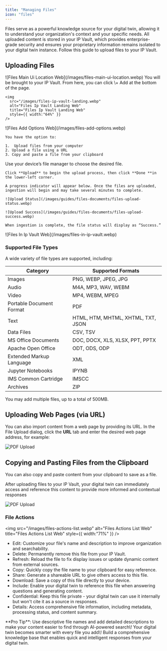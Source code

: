 ```yaml
---
title: "Managing Files"
icon: "files"
---
```


Files serve as a powerful knowledge source for your digital twin, allowing it to understand your organization's context and your specific needs. All uploaded content is stored in your IP Vault, which provides enterprise-grade security and ensures your proprietary information remains isolated to your digital twin instance. Follow this guide to upload files to your IP Vault.

## Uploading Files

<Steps>
  <Step title="Click Files on the Text Input Bar">
    ![Files Main Ui Location Web](/images/files-main-ui-location.webp)
  </Step>
  <Step title="Add File(s)">
    You will be brought to your IP Vault. From here, you can click \+ Add at the bottom of the page.

    <img
      src="/images/files-ip-vault-landing.webp"
      alt="Files Ip Vault Landing Web"
      title="Files Ip Vault Landing Web"
      style={{ width:"64%" }}
    />
  </Step>
  <Step title="Choose File(s)">
    ![Files Add Options Web](/images/files-add-options.webp)

    You have the option to:

    1.  Upload files from your computer
    2. Upload a file using a URL
    3. Copy and paste a file from your clipboard
  </Step>
  <Step title="Upload File(s)">
    Use your device’s file manager to choose the desired file.

    Click **Upload** to begin the upload process, then click **Done **in the lower-left corner.

    A progress indicator will appear below. Once the files are uploaded, ingestion will begin and may take several minutes to complete.

    ![Upload Status](/images/guides/files-documents/files-upload-status.webp)

    ![Upload Success](/images/guides/files-documents/files-upload-success.webp)

    When ingestion is complete, the file status will display as “Success.”
  </Step>
  <Step title="Files are Available in IP Vault">
    ![Files In Ip Vault Web](/images/files-in-ip-vault.webp)
  </Step>
</Steps>

### Supported File Types

A wide variety of file types are supported, including:

| **Category**             | **Supported Formats**              |
| ------------------------ | ---------------------------------- |
| Images                   | PNG, WEBP, JPEG, JPG               |
| Audio                    | M4A, MP3, WAV, WEBM                |
| Video                    | MP4, WEBM, MPEG                    |
| Portable Document Format | PDF                                |
| Text                     | HTML, HTM, MHTML, XHTML, TXT, JSON |
| Data Files               | CSV, TSV                           |
| MS Office Documents      | DOC, DOCX, XLS, XLSX, PPT, PPTX    |
| Apache Open Office       | ODT, ODS, ODP                      |
| Extended Markup Language | XML                                |
| Jupyter Notebooks        | IPYNB                              |
| IMS Common Cartridge     | IMSCC                              |
| Archives                 | ZIP                                |

<Note>
  You may add multiple files, up to a total of 500MB.
</Note>

## Uploading Web Pages (via URL)

You can also import content from a web page by providing its URL. In the File Upload dialog, click the **URL** tab and enter the desired web page address, for example:

![PDF Upload](/images/guides/files-documents/url-upload.webp)

## Copying and Pasting Files from the Clipboard

You can also copy and paste content from your clipboard to save as a file.

After uploading files to your IP Vault, your digital twin can immediately access and reference this content to provide more informed and contextual responses

![PDF Upload](/images/guides/files-documents/files-myfiles.webp)

### File Actions

<img
  src="/images/files-actions-list.webp"
  alt="Files Actions List Web"
  title="Files Actions List Web"
  style={{ width:"71%" }}
/>

- <Icon icon="pencil" color="#0e84e4" /> Edit: Customize your file's name and description to improve organization and searchability.
- <Icon icon="trash-can" color="#df1010" /> Delete: Permanently remove this file from your IP Vault.
- <Icon icon="arrows-rotate" color="#f07704" /> Refresh: Reload the file to fix display issues or update dynamic content from external sources.
- <Icon icon="copy" color="#262525" /> Copy: Quickly copy the file name to your clipboard for easy reference.
- <Icon icon="link" color="#48a62e" /> Share: Generate a shareable URL to give others access to this file.
- <Icon icon="arrow-down-to-bracket" /> Download: Save a copy of this file directly to your device.
- <Icon icon="toggle-large-on" color="#122ae1" /> Include: Enable your digital twin to reference this file when answering questions and generating content.
- <Icon icon="toggle-large-on" color="#122ae1" /> Confidential: Keep this file private - your digital twin can use it internally but won't cite it as a source in responses.
- <Icon icon="eye" color="#f88820" /> Details: Access comprehensive file information, including metadata, processing status, and content summary.

<Tip>
  **Pro Tip**: Use descriptive file names and add detailed descriptions to make your content easier to find through AI-powered search\!
</Tip>

<Info>
  Your digital twin becomes smarter with every file you add\! Build a comprehensive knowledge base that enables quick and intelligent responses from your digital twin.
</Info>